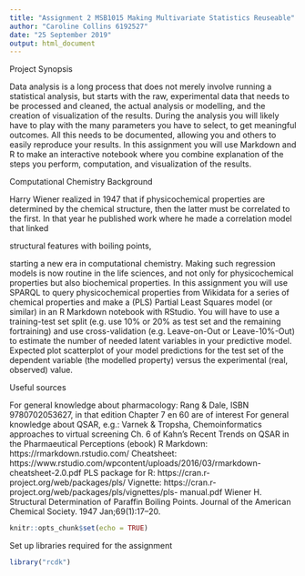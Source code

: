 ---
title: "Assignment 2 MSB1015 Making Multivariate Statistics Reuseable"
author: "Caroline Collins 6192527"
date: "25 September 2019"
output: html_document
---

Project Synopsis

Data analysis is a long process that does not merely involve running a statistical
analysis, but starts with the raw, experimental data that needs to be processed and
cleaned, the actual analysis or modelling, and the creation of visualization of the
results. 
During the analysis you will likely have to play with the many parameters
you have to select, to get meaningful outcomes. All this needs to be documented,
allowing you and others to easily reproduce your results. 
In this assignment you will use Markdown and R to make an interactive notebook where you combine explanation of the steps you perform, computation, and visualization of the results.

Computational Chemistry Background

Harry Wiener realized in 1947 that if physicochemical properties are determined by
the chemical structure, then the latter must be correlated to the first. In that year he
published work where he made a correlation model that linked 

structural features
with boiling points, 

starting a new era in computational chemistry. 
Making such regression models is now routine in the life sciences, and not only for
physicochemical properties but also biochemical properties.
In this assignment you will use SPARQL to query physicochemical properties from
Wikidata for a series of chemical properties and make a (PLS) Partial Least Squares model
(or similar) in an R Markdown notebook with RStudio. 
You will have to use a training-test set split 
(e.g. use 10% or 20% as test set and the remaining fortraining) 
and use cross-validation 
(e.g. Leave-on-Out or Leave-10%-Out) 
to estimate the number of needed latent variables in your predictive model. 
Expected plot scatterplot of your model predictions for the test set of the dependent variable (the modelled property) versus the experimental (real, observed) value.

Useful sources

For general knowledge about pharmacology: Rang & Dale, ISBN
9780702053627, in that edition Chapter 7 en 60 are of interest
For general knowledge about QSAR, e.g.:
Varnek & Tropsha, Chemoinformatics approaches to virtual screening
Ch. 6 of Kahn’s Recent Trends on QSAR in the Pharmaeutical Perceptions
(ebook)
R Markdown: https://rmarkdown.rstudio.com/
Cheatsheet: https://www.rstudio.com/wpcontent/uploads/2016/03/rmarkdown-cheatsheet-2.0.pdf
PLS package for R: https://cran.r-project.org/web/packages/pls/
Vignette: https://cran.r-project.org/web/packages/pls/vignettes/pls- manual.pdf
Wiener H. Structural Determination of Paraffin Boiling Points. Journal of the
American Chemical Society. 1947 Jan;69(1):17–20.

```{r setup, include=FALSE}
knitr::opts_chunk$set(echo = TRUE)
```

Set up libraries required for the assignment

```{r}
library("rcdk")
```


